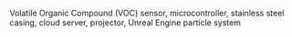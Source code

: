Volatile Organic Compound (VOC) sensor, microcontroller, stainless steel casing, cloud server, projector, Unreal Engine particle system
